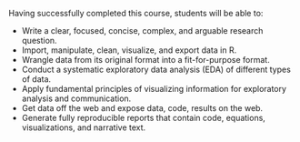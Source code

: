 Having successfully completed this course, students will be able to:

- Write a clear, focused, concise, complex, and arguable research question.
- Import, manipulate, clean, visualize, and export data in R.
- Wrangle data from its original format into a fit-for-purpose format.
- Conduct a systematic exploratory data analysis (EDA) of different types of data.
- Apply fundamental principles of visualizing information for exploratory analysis and communication.
- Get data off the web and expose data, code, results on the web.
- Generate fully reproducible reports that contain code, equations, visualizations, and narrative text.
